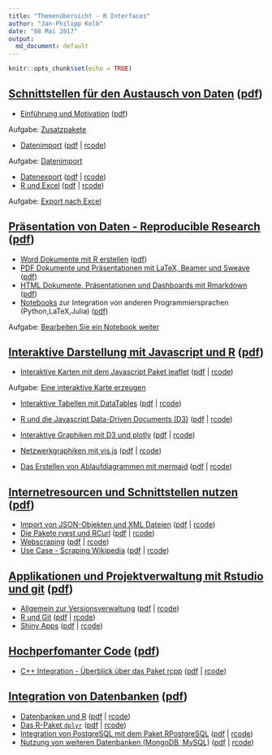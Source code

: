 ```yaml
---
title: "Themenübersicht - R Interfaces"
author: "Jan-Philipp Kolb"
date: "08 Mai 2017"
output: 
  md_document: default
---
```


```r
knitr::opts_chunk$set(echo = TRUE)
```


## [Schnittstellen für den Austausch von Daten](https://github.com/Japhilko/RInterfaces/blob/master/slides/RInterfaces_all2g_1.md) ([pdf](slides/RInterfaces_all2g_1.pdf))

- [Einführung und Motivation](https://github.com/Japhilko/RInterfaces/blob/master/slides/Intro.md) ([pdf](slides/Intro.pdf))

Aufgabe: [Zusatzpakete](tutorial/Aufgabe_Zusatzpakete.md)

- [Datenimport](slides/Datenimport.md) ([pdf](slides/Datenimport.pdf) | [rcode](slides/Datenimport.R))

Aufgabe: [Datenimport](tutorial/Aufgabe_Datenimport.md)

- [Datenexport](slides/Datenexport.md) ([pdf](slides/Datenexport.pdf) | [rcode](slides/Datenexport.R)) 
- [R und Excel](slides/Rexcel.md) ([pdf](slides/Rexcel.pdf) | [rcode](slides/Rexcel.R))

Aufgabe: [Export nach Excel](tutorial/Aufgabe_Export2Excel.md)

## [Präsentation von Daten - Reproducible Research](https://github.com/Japhilko/RInterfaces/blob/master/slides/RInterfaces_all2g_2.md) ([pdf](slides/RInterfaces_all2g_2.pdf))

- [Word Dokumente mit R erstellen](slides/R2word.md) ([pdf](slides/R2word.pdf))
-	[PDF Dokumente und Präsentationen mit LaTeX, Beamer und Sweave](slides/R2pdf.md) ([pdf](slides/R2pdf.pdf))
-	[HTML Dokumente, Präsentationen und Dashboards mit Rmarkdown](slides/Rmarkdown.md) ([pdf](slides/Rmarkdown.pdf))
- [Notebooks](slides/Notebooks.md) zur Integration von anderen Programmiersprachen (Python,LaTeX,Julia) ([pdf](slides/Notebooks.pdf))

Aufgabe: [Bearbeiten Sie ein Notebook weiter](tutorial/Aufgabe_Notebook.md)

## [Interaktive Darstellung mit Javascript und R](https://github.com/Japhilko/RInterfaces/blob/master/slides/RInterfaces_all2g_3.md) ([pdf](slides/RInterfaces_all2g_3.pdf))

-	[Interaktive Karten mit dem Javascript Paket leaflet](https://github.com/Japhilko/RInterfaces/blob/master/slides/leaflet.md) ([pdf](slides/leaflet.pdf) | [rcode](rcode/leaflet.R))

Aufgabe: [Eine interaktive Karte erzeugen](tutorial/Aufgabe_leaflet.md)

-	[Interaktive Tabellen mit DataTables](https://github.com/Japhilko/RInterfaces/blob/master/slides/DataTables.md) ([pdf](slides/DataTables.pdf) | [rcode](rcode/DataTables.R))
-	[R und die Javascript Data-Driven Documents (D3)](https://github.com/Japhilko/RInterfaces/blob/master/slides/D3.md) ([pdf](slides/D3.pdf) | [rcode](rcode/D3.R))
-	[Interaktive Graphiken mit D3 und plotly](https://github.com/Japhilko/RInterfaces/blob/master/slides/plotly.md) ([pdf](slides/plotly.pdf) | [rcode](rcode/plotly.R))

-	[Netzwerkgraphiken mit vis.js](https://github.com/Japhilko/RInterfaces/blob/master/slides/visNetwork.md) ([pdf](slides/visNetwork.pdf) | [rcode](rcode/visNetwork.R))
-	[Das Erstellen von Ablaufdiagrammen mit mermaid](https://github.com/Japhilko/RInterfaces/blob/master/slides/mermaid.md) ([pdf](slides/mermaid.pdf) | [rcode](rcode/mermaid.R))



## [Internetresourcen und Schnittstellen nutzen](https://github.com/Japhilko/RInterfaces/blob/master/slides/RInterfaces_all2g_4.md) ([pdf](slides/RInterfaces_all2g_4.pdf))

-	[Import von JSON-Objekten und XML Dateien](slides/rapis.md) ([pdf](slides/rapis.pdf) | [rcode](rcode/rapis.pdf))
- [Die Pakete rvest und RCurl](slides/rvest.md) ([pdf](slides/rvest.pdf) | [rcode](rcode/rvest.R))
- [Webscraping](https://github.com/Japhilko/RInterfaces/blob/master/slides/Webscraping.md) ([pdf](slides/Webscraping.pdf) | [rcode](rcode/Webscraping.R))
- [Use Case - Scraping Wikipedia](slides/ScrapingWikipedia.md) ([pdf](slides/ScrapingWikipedia.pdf) | [rcode](rcode/ScrapingWikipedia.R))


## [Applikationen und Projektverwaltung mit Rstudio und git](https://github.com/Japhilko/RInterfaces/blob/master/slides/RInterfaces_all2g_5.md) ([pdf](slides/RInterfaces_all2g_5.pdf))

- [Allgemein zur Versionsverwaltung](slides/Versionsverwaltung.md) ([pdf](slides/Versionsverwaltung.pdf) | [rcode](slides/Versionsverwaltung.R))
- [R und Git](slides/Rgit.md) ([pdf](slides/Rgit.pdf) | [rcode](rcode/Rgit.R))
- [Shiny Apps](slides/shiny.md) ([pdf](slides/shiny.pdf) | [rcode](rcode/shiny.R))


## [Hochperfomanter Code](https://github.com/Japhilko/RInterfaces/blob/master/slides/RInterfaces_all2g_6.md)  ([pdf](slides/RInterfaces_all2g_6.pdf))

-	[C++ Integration - Überblick über das Paket rcpp](https://github.com/Japhilko/RInterfaces/blob/master/slides/rcpp.md) ([pdf](slides/rcpp.pdf) | [rcode](rcode/rcpp.R))

## [Integration von Datenbanken](https://github.com/Japhilko/RInterfaces/blob/master/slides/RInterfaces_all2g_7.md) ([pdf](slides/RInterfaces_all2g_7.pdf))

- [Datenbanken und R](slides/Datenbanken.md) ([pdf](slides/Datenbanken.pdf) | [rcode](rcode/Datenbanken.R))
- [Das R-Paket `dplyr`](slides/dplyr.md) ([pdf](slides/dplyr.pdf) | [rcode](rcode/dplyr.R))
-	[Integration von PostgreSQL mit dem Paket 
RPostgreSQL](https://github.com/Japhilko/RInterfaces/blob/master/slides/RPostgreSQL.md) ([pdf](slides/RPostgreSQL.pdf) | [rcode](rcode/RPostgreSQL.R))
-	[Nutzung von weiteren Datenbanken (MongoDB, MySQL)]((https://github.com/Japhilko/RInterfaces/blob/master/slides/Rmongodb.md)) ([pdf](slides/Rmongodb.pdf) | [rcode](rcode/Rmongodb.R))

